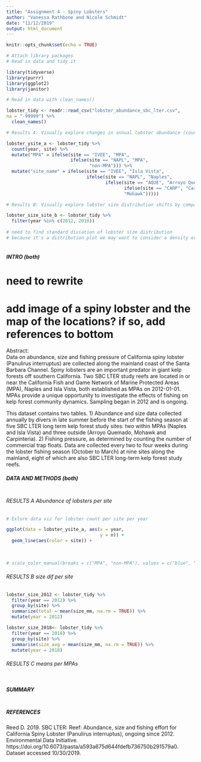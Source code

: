 ```yaml
---
title: "Assignment 4 - Spiny Lobsters"
author: "Vanessa Rathbone and Nicole Schmidt"
date: "11/12/2019"
output: html_document
---
```


```r
knitr::opts_chunk$set(echo = TRUE)
```


```r
# Attach library packages
# Read in data and tidy it

library(tidyverse)
library(purrr)
library(ggplot2)
library(janitor)

# Read in data with clean_names()

lobster_tidy <- readr::read_csv("lobster_abundance_sbc_lter.csv",
na = "-99999") %>% 
  clean_names()

# Results A: Visually explore changes in annual lobster abundance (counts) by site.

lobster_ysite_a <- lobster_tidy %>% 
  count(year, site) %>% 
  mutate("MPA" = ifelse(site == "IVEE", "MPA",
                        ifelse(site == "NAPL", "MPA",
                               "non-MPA"))) %>% 
  mutate("site_name" = ifelse(site == "IVEE", "Isla Vista",
                              ifelse(site == "NAPL", "Naples",
                                     ifelse(site == "AQUE", "Arroyo Quemado",
                                            ifelse(site == "CARP", "Carpenteria",
                                            "Mohawk")))))

# Results B: Visually explore lobster size distribution shifts by comparing lobster sizes in 2012 and 2018

lobster_size_site_b <- lobster_tidy %>%
  filter(year %in% c(2012, 2018))
  
# need to find standard diviation of lobster size distribution 
# because it's a distribution plot we may want to consider a density or histogram plot
  

```

##### INTRO (both)
# need to rewrite
# add image of a spiny lobster and the map of the locations? if so, add references to bottom

Abstract:	
Data on abundance, size and fishing pressure of California spiny lobster (Panulirus interruptus) are collected along the mainland coast of the Santa Barbara Channel. Spiny lobsters are an important predator in giant kelp forests off southern California. Two SBC LTER study reefs are located in or near the California Fish and Game Network of Marine Protected Areas (MPA), Naples and Isla Vista, both established as MPAs on 2012-01-01. MPAs provide a unique opportunity to investigate the effects of fishing on kelp forest community dynamics. Sampling began in 2012 and is ongoing.

This dataset contains two tables. 1) Abundance and size data collected annually by divers in late summer before the start of the fishing season at five SBC LTER long term kelp forest study sites: two within MPAs (Naples and Isla Vista) and three outside (Arroyo Quemado, Mohawk and Carpinteria). 2) Fishing pressure, as determined by counting the number of commercial trap floats. Data are collected every two to four weeks during the lobster fishing season (October to March) at nine sites along the mainland, eight of which are also SBC LTER long-term kelp forest study reefs.

##### DATA AND METHODS (both)
```r

```

###### RESULTS A Abundance of lobsters per site
```r

# Exlore data viz for lobster count per site per year

ggplot(data = lobster_ysite_a, aes(x = year,
                                   y = n)) +
  geom_line(aes(color = site)) +
  
            
            
# scale_color_manual(breaks = c("MPA", "non-MPA"), values = c("blue", "orange")


```

###### RESULTS B size dif per site
```r

lobster_size_2012 <- lobster_tidy %>%
  filter(year == 2012) %>% 
  group_by(site) %>%
  summarize(total = mean(size_mm, na.rm = TRUE)) %>% 
  mutate(year = 2012)

lobster_size_2018<- lobster_tidy %>% 
  filter(year == 2018) %>% 
  group_by(site) %>%
  summarise(size_avg = mean(size_mm, na.rm = TRUE)) %>%
  mutate(year = 2018)

```

###### RESULTS C means per MPAs
```r

```

##### SUMMARY 
```r

```

##### REFERENCES

Reed D. 2019. SBC LTER: Reef: Abundance, size and fishing effort for California Spiny Lobster (Panulirus interruptus), ongoing since 2012. Environmental Data Initiative. https://doi.org/10.6073/pasta/a593a675d644fdefb736750b291579a0. Dataset accessed 10/30/2019.

